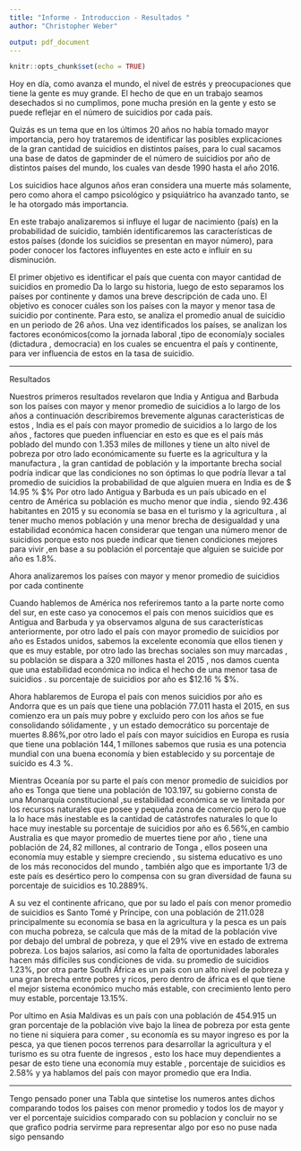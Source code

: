```yaml
---
title: "Informe - Introduccion - Resultados "
author: "Christopher Weber"

output: pdf_document
---
```


```r
knitr::opts_chunk$set(echo = TRUE)
```


Hoy en día, como avanza el mundo, el nivel de estrés y preocupaciones que tiene la gente es muy grande. El hecho de que en un trabajo seamos desechados si no cumplimos, pone mucha presión en la gente y esto se puede reflejar en el número de suicidios por cada país.  
  
Quizás es un tema que en los últimos 20 años no había tomado mayor importancia, pero hoy trataremos de identificar las posibles explicaciones de la gran cantidad de suicidios en distintos países, para lo cual sacamos una base de datos de gapminder de el número de suicidios por año de distintos países del mundo, los cuales van desde 1990 hasta el año 2016.  
  
Los suicidios hace algunos años eran considera una muerte más solamente, pero como ahora el campo psicológico y psiquiátrico ha avanzado tanto, se le ha otorgado más importancia.  
  
 En este trabajo analizaremos si influye el lugar de nacimiento (país) en la probabilidad de suicidio, también identificaremos las características de estos países (donde los suicidios se presentan en mayor número), para poder conocer los factores influyentes en este acto e influir en su disminución.  
    
El primer objetivo es identificar el país que cuenta con mayor cantidad de suicidios en promedio Da lo largo su historia, luego de esto separamos los países por continente y damos una breve descripción de cada uno. El objetivo es conocer cuáles son los países con la mayor y menor tasa de suicidio por continente. Para esto, se analiza el promedio anual de suicidio en un periodo de 26 años. Una vez identificados los países, se analizan los factores económicos(como la jornada laboral ,tipo de economía)y sociales (dictadura , democracia) en los cuales se encuentra el país y continente, para ver influencia de estos en la tasa de suicidio.


--------------------------------------------------------------------------------------------------------------------------------------------------------------


Resultados 

Nuestros primeros resultados revelaron que India y Antigua and Barbuda son los países con mayor y menor promedio de suicidios a lo largo de los años a continuación describiremos brevemente algunas características de estos , India es el país con mayor promedio de suicidios a lo largo de los años , factores que pueden influenciar en esto es que es el país más poblado del mundo  con $1.353$ miles de millones y tiene un alto nivel de pobreza por otro lado  económicamente su fuerte es la agricultura y la manufactura , la gran cantidad de población y la importante brecha social podría indicar que las condiciones no son óptimas lo que podría llevar a tal promedio de suicidios la  probabilidad de que alguien muera en India es de $ 14.95 % $% Por otro lado Antigua y Barbuda es un país ubicado en el centro de América su población es mucho menor que india , siendo $92.436$ habitantes en 2015 y su economía se basa en el turismo y la agricultura , al tener mucho menos población y una menor brecha de desigualdad y una estabilidad económica hacen considerar que tengan una número menor de suicidios porque esto nos puede indicar que tienen condiciones mejores para vivir ,en base a su población el porcentaje que alguien se suicide por año es  $1.8%$%.


Ahora analizaremos los países con mayor y menor promedio de suicidios por cada continente   


Cuando hablemos de América nos referiremos tanto a la parte norte como del sur, en este caso ya conocemos el país con menos suicidios que es Antigua and Barbuda
y ya observamos alguna de sus características anteriormente, por otro lado el país con mayor promedio de suicidios por año es Estados unidos, sabemos la excelente economía que ellos tienen y que es  muy estable, por otro lado las brechas sociales son muy marcadas  , su población se dispara a $320$ millones hasta el 2015 , nos damos cuenta que una estabilidad económica no indica el hecho de una menor tasa de suicidios . su porcentaje de suicidios por año es $12.16 % $%.  

Ahora hablaremos de Europa el país con menos suicidios por año es Andorra que es un país que tiene una población $77.011$ hasta el 2015, en sus comienzo era un país muy pobre y excluido pero con los años se fue consolidando sólidamente , y un estado democrático  su porcentaje  de muertes  $8.86$%,por otro lado el país con mayor suicidios en Europa es rusia que tiene una población $144,1$ millones sabemos que rusia es una potencia mundial con una buena economía y bien establecido y su porcentaje  de suicido es  $4.3$ %.  

Mientras Oceanía por su parte el país con menor promedio de suicidios por año es Tonga que tiene una población de $103.197$, su gobierno consta de una Monarquía constitucional ,su estabilidad económica se ve limitada por los recursos naturales que posee y pequeña zona de comercio pero lo que la lo hace más inestable es la cantidad de catástrofes naturales lo que lo hace muy inestable su porcentaje de suicidios por año es $6.56$%,en cambio Australia es que mayor promedio de muertes tiene por año , tiene una población de $24,82$  millones, al contrario de Tonga , ellos poseen una economía muy estable y siempre creciendo , su sistema educativo es uno de los más reconocidos del mundo , también algo  que es importante 1/3 de este país es desértico pero lo compensa con su gran diversidad de fauna  su porcentaje de suicidios  es $10.2889$%.  

A su vez el continente africano, que por su lado el país con menor promedio de suicidios es Santo Tomé y Príncipe, con una población de $211.028$ principalmente su economía se basa en la agricultura y la pesca es un país con mucha pobreza, se calcula que más de la mitad de la población vive por debajo del umbral de pobreza, y que el 29% vive en estado de extrema pobreza. Los bajos salarios, así como la falta de oportunidades laborales hacen más difíciles sus condiciones de vida. su promedio de suicidios $1.23$%, por otra parte South África es un país con un alto nivel de pobreza y una gran brecha entre pobres y ricos, pero dentro de áfrica es el que tiene el mejor sistema económico mucho más estable, con crecimiento lento pero muy estable, porcentaje $13.15$%. 

Por ultimo en Asia Maldivas es un país con una población de $454.915$ un gran porcentaje de la población vive bajo la línea de pobreza por esta gente no tiene ni siquiera para comer , su economía es su mayor ingreso es por la pesca, ya que tienen pocos terrenos para desarrollar la agricultura y el turismo es su otra fuente de ingresos , esto los hace muy dependientes a pesar de esto tiene una economía muy estable , porcentaje de suicidios es  $2.58$% y ya hablamos del país con mayor promedio que era India.


--------------------------------------------------------------------------------------------------------------------------------------------------------------------


Tengo pensado poner una Tabla que sintetise los numeros antes dichos comparando  todos los paises con menor promedio y todos los de mayor y ver el porcentaje suicidios comparado con su poblacion y concluir no se que grafico podria servirme para representar algo por eso no puse nada sigo pensando 










